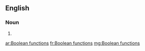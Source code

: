 ==English==

===Noun===
{{head|en|plural}}

# {{plural of|Boolean function|lang=en}}

[[ar:Boolean functions]]
[[fr:Boolean functions]]
[[mg:Boolean functions]]